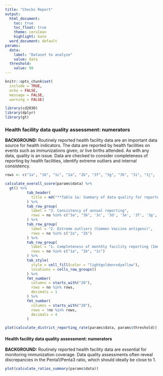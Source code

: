 ```yaml
---
title: "Checks Report"
output: 
  html_document:
    toc: true
    toc_float: true
    theme: cerulean
    highlight: kate
  word_document: default
params:
  data:
    label: "Dataset to analyze"
    value: data
  threshold:
    value: 90
---
```


```r
knitr::opts_chunk$set(
  include = TRUE,
  echo = FALSE,
  message = FALSE,
  warning = FALSE)
```

```r
library(cd2030)
library(dplyr)
library(gt)
```

### Health facility data quality assessment: numerators

**BACKGROUND:** Routinely reported health facility data are an important data source for health indicators. The data are reported by health facilities on events such as immunizations given, or live births attended. As with any data, quality is an issue. Data are checked to consider completeness of reporting by health facilities, identify extreme outliers and internal consistency. 


```r
rows <- c("1a", "1b", "1c", "2a", "2b", "3f", "3g", "3h", "3i", "3j", '4')

calculate_overall_score(params$data) %>% 
  gt() %>%
          tab_header(
            title = md("**Table 1a: Summary of data quality for reported immunization health facility data**")
          ) %>%
          tab_row_group(
            label = "3. Consistency of annual reporting",
            rows = no %in% c("3a", "3b", '3c', '3d', '3e', '3f', '3g', '3h', '3i', '3j')
          ) %>%
          tab_row_group(
            label = "2. Extreme outliers (Common Vaccine antigens)",
            rows = no %in% c("2a", "2b")
          ) %>%
          tab_row_group(
            label = "1. Completeness of monthly facility reporting (Immunization)",
            rows = no %in% c("1a", "1b", "1c")
          ) %>%
          tab_style(
            style = cell_fill(color = "lightgoldenrodyellow"),
            locations = cells_row_groups()
          ) %>%
          fmt_number(
            columns = starts_with("20"),
            rows = no %in% rows,
            decimals = 1
          ) %>%
          fmt_number(
            columns = starts_with("20"),
            rows = !no %in% rows,
            decimals = 4
          )
```

```r
plot(calculate_district_reporting_rate(params$data, params$threshold))
```


#### Health facility data quality assessment: numerators

**BACKGROUND:** Routinely reported health facility data are essential for monitoring 
immunization coverage. Data quality assessments often reveal discrepancies in the 
Penta1/Penta3 ratio, which should ideally be close to 1.


```r
plot(calculate_ratios_summary(params$data))
```
